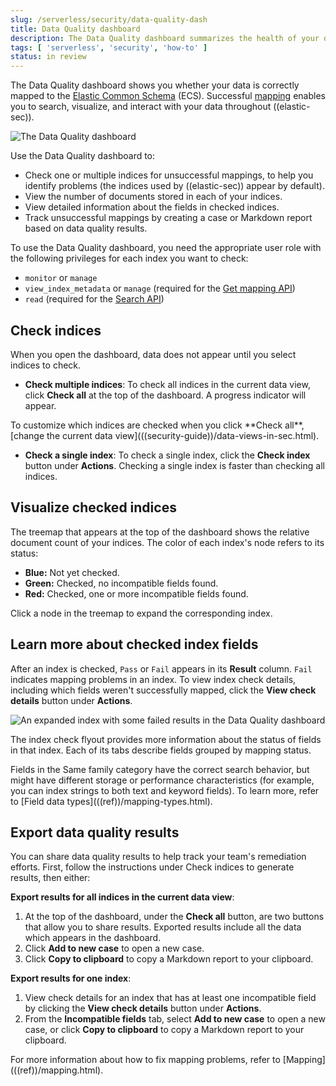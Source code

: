 ```yaml
---
slug: /serverless/security/data-quality-dash
title: Data Quality dashboard
description: The Data Quality dashboard summarizes the health of your data ingest pipeline.
tags: [ 'serverless', 'security', 'how-to' ]
status: in review
---
```


<DocBadge template="technical preview" />
<div id="data-quality-dash"></div>

The Data Quality dashboard shows you whether your data is correctly mapped to the [Elastic Common Schema](https://www.elastic.co/guide/en/ecs/current/ecs-reference.html) (ECS). Successful [mapping](((ref))/mapping.html) enables you to search, visualize, and interact with your data throughout ((elastic-sec)).

![The Data Quality dashboard](../images/data-quality-dash/-dashboards-data-qual-dash.png)

Use the Data Quality dashboard to:

* Check one or multiple indices for unsuccessful mappings, to help you identify problems (the indices used by ((elastic-sec)) appear by default).
* View the number of documents stored in each of your indices.
* View detailed information about the fields in checked indices.
* Track unsuccessful mappings by creating a case or Markdown report based on data quality results.

<DocCallOut title="Requirements">

To use the Data Quality dashboard, you need the appropriate user role with the following privileges for each index you want to check:

* `monitor` or `manage`
* `view_index_metadata` or `manage` (required for the [Get mapping API](((ref))/indices-get-mapping.html))
* `read` (required for the [Search API](((ref))/search-search.html))

</DocCallOut>

<div id="data-quality-dash-check-indices"></div>

## Check indices
When you open the dashboard, data does not appear until you select indices to check.

* **Check multiple indices**: To check all indices in the current data view, click **Check all** at the top of the dashboard. A progress indicator will appear.

<DocCallOut title="Important" color="warning">
To customize which indices are checked when you click **Check all**, [change the current data view](((security-guide))/data-views-in-sec.html).
</DocCallOut>

* **Check a single index**: To check a single index, click the **Check index** button under **Actions**. Checking a single index is faster than checking all indices.

## Visualize checked indices
The treemap that appears at the top of the dashboard shows the relative document count of your indices. The color of each index's node refers to its status:

* **Blue:** Not yet checked.
* **Green:** Checked, no incompatible fields found.
* **Red:** Checked, one or more incompatible fields found.

Click a node in the treemap to expand the corresponding index.

## Learn more about checked index fields
After an index is checked, `Pass` or `Fail` appears in its **Result** column. `Fail` indicates mapping problems in an index. To view index check details, including which fields weren't successfully mapped, click the **View check details** button under **Actions**.

![An expanded index with some failed results in the Data Quality dashboard](../images/data-quality-dash/-dashboards-data-qual-dash-detail.png)

The index check flyout provides more information about the status of fields in that index. Each of its tabs describe fields grouped by mapping status.

<DocCallOut title="Note">
Fields in the Same family category have the correct search behavior, but might have different storage or performance characteristics (for example, you can index strings to both text and keyword fields). To learn more, refer to [Field data types](((ref))/mapping-types.html).
</DocCallOut>

## Export data quality results

You can share data quality results to help track your team's remediation efforts. First, follow the instructions under <DocLink slug="/serverless/security/data-quality-dash" section="check-indices">Check indices</DocLink> to generate results, then either:

**Export results for all indices in the current data view**:

1. At the top of the dashboard, under the **Check all** button, are two buttons that allow you to share results. Exported results include all the data which appears in the dashboard.
1. Click **Add to new case** to open a new <DocLink slug="/serverless/security/cases-overview">case</DocLink>.
1. Click **Copy to clipboard** to copy a Markdown report to your clipboard.

**Export results for one index**:

1. View check details for an index that has at least one incompatible field by clicking the **View check details** button under **Actions**.
1. From the **Incompatible fields** tab, select **Add to new case** to open a new <DocLink slug="/serverless/security/cases-overview">case</DocLink>, or click **Copy to clipboard** to copy a Markdown report to your clipboard.

<DocCallOut title="Note">
For more information about how to fix mapping problems, refer to [Mapping](((ref))/mapping.html).
</DocCallOut>

